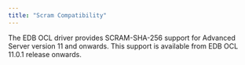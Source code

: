 ```yaml
---
title: "Scram Compatibility"
---
```


<div id="scram_compatibility" class="registered_link"></div>


The EDB OCL driver provides SCRAM-SHA-256 support for Advanced Server version 11 and onwards. This support is available from EDB OCL 11.0.1 release onwards.
